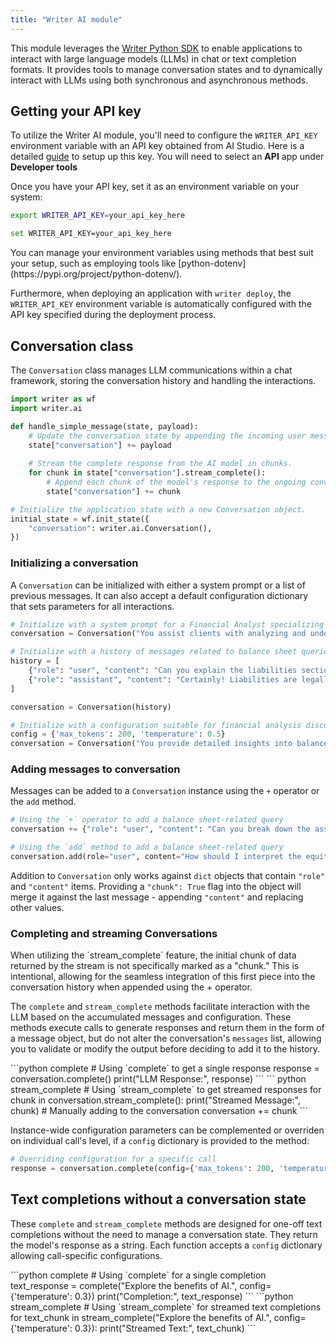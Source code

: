 ```yaml
---
title: "Writer AI module"
---
```


This module leverages the [Writer Python SDK](https://pypi.org/project/writer-sdk/) to enable applications to interact with large language models (LLMs) in chat or text completion formats. It provides tools to manage conversation states and to dynamically interact with LLMs using both synchronous and asynchronous methods.

## Getting your API key
To utilize the Writer AI module, you'll need to configure the `WRITER_API_KEY` environment variable with an API key obtained from AI Studio. Here is a detailed [guide](/api-guides/quickstart) to setup up this key. You will need to select an **API** app under **Developer tools**

Once you have your API key, set it as an environment variable on your system:
<CodeGroup>
 ``` bash For macOS and Linux
export WRITER_API_KEY=your_api_key_here
 ```
```bash For Windows
set WRITER_API_KEY=your_api_key_here
```
</CodeGroup>
You can manage your environment variables using methods that best suit your setup, such as employing tools like [python-dotenv](https://pypi.org/project/python-dotenv/).

Furthermore, when deploying an application with `writer deploy`, the `WRITER_API_KEY` environment variable is automatically configured with the API key specified during the deployment process.

## Conversation class
The `Conversation` class manages LLM communications within a chat framework, storing the conversation history and handling the interactions.

```python
import writer as wf
import writer.ai

def handle_simple_message(state, payload):
    # Update the conversation state by appending the incoming user message.
    state["conversation"] += payload
    
    # Stream the complete response from the AI model in chunks.
    for chunk in state["conversation"].stream_complete():
        # Append each chunk of the model's response to the ongoing conversation state.
        state["conversation"] += chunk

# Initialize the application state with a new Conversation object.
initial_state = wf.init_state({
    "conversation": writer.ai.Conversation(),
})
```

### Initializing a conversation
A `Conversation` can be initialized with either a system prompt or a list of previous messages. It can also accept a default configuration dictionary that sets parameters for all interactions.


```python
# Initialize with a system prompt for a Financial Analyst specializing in balance sheets
conversation = Conversation("You assist clients with analyzing and understanding their balance sheets")

# Initialize with a history of messages related to balance sheet queries
history = [
    {"role": "user", "content": "Can you explain the liabilities section?"},
    {"role": "assistant", "content": "Certainly! Liabilities are legally binding obligations payable to another entity."}
]

conversation = Conversation(history)

# Initialize with a configuration suitable for financial analysis discussions
config = {'max_tokens': 200, 'temperature': 0.5}
conversation = Conversation("You provide detailed insights into balance sheet components", config=config)
```

### Adding messages to conversation
Messages can be added to a `Conversation` instance using the `+` operator or the `add` method.

```python
# Using the `+` operator to add a balance sheet-related query
conversation += {"role": "user", "content": "Can you break down the assets section of the balance sheet?"}

# Using the `add` method to add a balance sheet-related query
conversation.add(role="user", content="How should I interpret the equity section?")
```

Addition to `Conversation` only works against `dict` objects that contain `"role"` and `"content"` items. Providing a `"chunk": True` flag into the object will merge it against the last message - appending `"content"` and replacing other values.

### Completing and streaming Conversations
<Tip> 
When utilizing the `stream_complete` feature, the initial chunk of data returned by the stream is not specifically marked as a "chunk." This is intentional, allowing for the seamless integration of this first piece into the conversation history when appended using the + operator.
</Tip>

The `complete` and `stream_complete` methods facilitate interaction with the LLM based on the accumulated messages and configuration. These methods execute calls to generate responses and return them in the form of a message object, but do not alter the conversation's `messages` list, allowing you to validate or modify the output before deciding to add it to the history.

<CodeGroup>
```python complete
# Using `complete` to get a single response
response = conversation.complete()
print("LLM Response:", response)
```
``` python stream_complete
# Using `stream_complete` to get streamed responses
for chunk in conversation.stream_complete():
    print("Streamed Message:", chunk)
    # Manually adding to the conversation
    conversation += chunk
```
</CodeGroup>

Instance-wide configuration parameters can be complemented or overriden on individual call's level, if a `config` dictionary is provided to the method:

```python
# Overriding configuration for a specific call
response = conversation.complete(config={'max_tokens': 200, 'temperature': 0.5})
```

## Text completions without a conversation state
These `complete` and `stream_complete` methods are designed for one-off text completions without the need to manage a conversation state. They return the model's response as a string. Each function accepts a `config` dictionary allowing call-specific configurations.

<CodeGroup>
```python complete
# Using `complete` for a single completion
text_response = complete("Explore the benefits of AI.", config={'temperature': 0.3})
print("Completion:", text_response)
```
```python stream_complete
# Using `stream_complete` for streamed text completions
for text_chunk in stream_complete("Explore the benefits of AI.", config={'temperature': 0.3}):
    print("Streamed Text:", text_chunk)
```
</CodeGroup>


